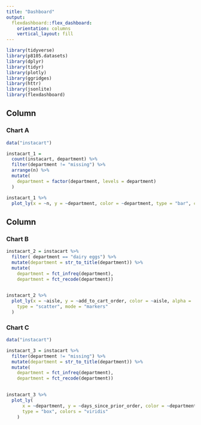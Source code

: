 ```yaml
---
title: "Dashboard"
output: 
  flexdashboard::flex_dashboard:
    orientation: columns
    vertical_layout: fill
---
```


```r
library(tidyverse)
library(p8105.datasets)
library(dplyr)
library(tidyr)
library(plotly)
library(ggridges)
library(httr)
library(jsonlite)
library(flexdashboard)
```


Column {data-width=650}
-----------------------------------------------------------------------

### Chart A

```r
data("instacart")

instacart_1 =
  count(instacart, department) %>% 
  filter(department != "missing") %>% 
  arrange(n) %>% 
  mutate(
    department = factor(department, levels = department)
  )

instacart_1 %>% 
  plot_ly(x = ~n, y = ~department, color = ~department, type = "bar", colors = "viridis")
```

Column {data-width=350}
-----------------------------------------------------------------------

### Chart B

```r

instacart_2 = instacart %>% 
  filter( department == "dairy eggs") %>%
  mutate(department = str_to_title(department)) %>% 
  mutate(
    department = fct_infreq(department),
    department = fct_recode(department)) 
 

instacart_2 %>% 
  plot_ly(x = ~aisle, y = ~add_to_cart_order, color = ~aisle, alpha = .5,
    type = "scatter", mode = "markers"
  )
```



### Chart C

```r
data("instacart")

instacart_3 = instacart %>% 
  filter(department != "missing") %>% 
  mutate(department = str_to_title(department)) %>% 
  mutate(
    department = fct_infreq(department),
    department = fct_recode(department)) 
  

instacart_3 %>% 
  plot_ly(
      x = ~department, y = ~days_since_prior_order, color = ~department,
      type = "box", colors = "viridis"
    ) 
```

